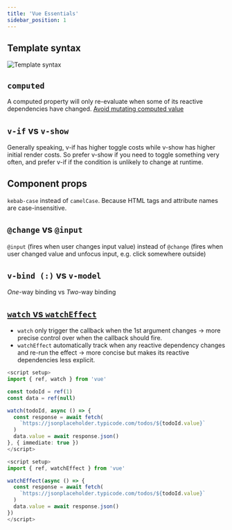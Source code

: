```yaml
---
title: 'Vue Essentials'
sidebar_position: 1
---
```



## Template syntax

![Template syntax](https://vuejs.org/assets/directive.69c37117.png)

## `computed`

A computed property will only re-evaluate when some of its reactive dependencies have changed.
[Avoid mutating computed value](https://vuejs.org/guide/essentials/computed.html#avoid-mutating-computed-value)

## `v-if` vs `v-show`

Generally speaking, v-if has higher toggle costs while v-show has higher initial render costs. So prefer v-show if you need to toggle something very often, and prefer v-if if the condition is unlikely to change at runtime.

## Component props

`kebab-case` instead of `camelCase`. Because HTML tags and attribute names are case-insensitive.

## `@change` vs `@input`

`@input` (fires when user changes input value) instead of `@change` (fires when user changed value and unfocus input, e.g. click somewhere outside)

## `v-bind (:)` vs `v-model`

_One_-way binding vs _Two_-way binding

## [`watch` vs `watchEffect`](https://vuejs.org/guide/essentials/watchers.html#watch-vs-watcheffect)

- `watch` only trigger the callback when the 1st argument changes -> more precise control over when the callback should fire.
- `watchEffect` automatically track when any reactive dependency changes and re-run the effect -> more concise but makes its reactive dependencies less explicit.

<Tabs>
  <TabItem value="watch" label="watch">

```ts
<script setup>
import { ref, watch } from 'vue'

const todoId = ref(1)
const data = ref(null)

watch(todoId, async () => {
  const response = await fetch(
    `https://jsonplaceholder.typicode.com/todos/${todoId.value}`
  )
  data.value = await response.json()
}, { immediate: true })
</script>
```

  </TabItem>
  <TabItem value="watchEffect" label="watchEffect">

```ts
<script setup>
import { ref, watchEffect } from 'vue'

watchEffect(async () => {
  const response = await fetch(
    `https://jsonplaceholder.typicode.com/todos/${todoId.value}`
  )
  data.value = await response.json()
})
</script>
```

  </TabItem>
</Tabs>
